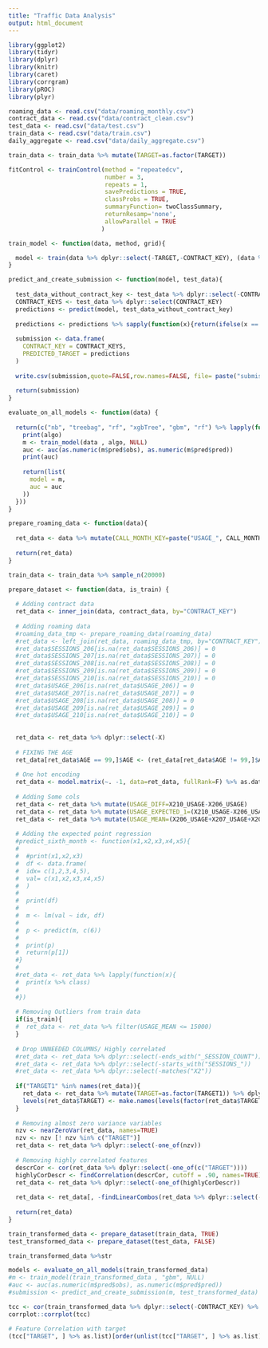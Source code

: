 ```yaml
---
title: "Traffic Data Analysis"
output: html_document
---
```


```r
library(ggplot2)
library(tidyr)
library(dplyr)
library(knitr)
library(caret)
library(corrgram)
library(pROC)
library(plyr)
```

```r
roaming_data <- read.csv("data/roaming_monthly.csv")
contract_data <- read.csv("data/contract_clean.csv")
test_data <- read.csv("data/test.csv")
train_data <- read.csv("data/train.csv")
daily_aggregate <- read.csv("data/daily_aggregate.csv")

train_data <- train_data %>% mutate(TARGET=as.factor(TARGET)) 
```

```r
fitControl <- trainControl(method = "repeatedcv",
                           number = 3,
                           repeats = 1,
                           savePredictions = TRUE,
                           classProbs = TRUE,
                           summaryFunction= twoClassSummary,
                           returnResamp='none',
                           allowParallel = TRUE
                          )

train_model <- function(data, method, grid){

  model <- train(data %>% dplyr::select(-TARGET,-CONTRACT_KEY), (data %>% dplyr::select(TARGET))[,1], method=method, trControl = fitControl, tuneGrid = grid, metric="ROC", verbose=F, preProcess=c( "center", "scale"))
}

predict_and_create_submission <- function(model, test_data){
  
  test_data_without_contract_key <- test_data %>% dplyr::select(-CONTRACT_KEY)
  CONTRACT_KEYS <- test_data %>% dplyr::select(CONTRACT_KEY)
  predictions <- predict(model, test_data_without_contract_key)
  
  predictions <- predictions %>% sapply(function(x){return(ifelse(x == "X0", 0,1))})
  
  submission <- data.frame(
    CONTRACT_KEY = CONTRACT_KEYS,
    PREDICTED_TARGET = predictions
  )
  
  write.csv(submission,quote=FALSE,row.names=FALSE, file= paste("submissions/", Sys.time(), ".csv", sep=""))
  
  return(submission)
}

evaluate_on_all_models <- function(data) {
  
  return(c("nb", "treebag", "rf", "xgbTree", "gbm", "rf") %>% lapply(function(algo){
    print(algo)
    m <- train_model(data , algo, NULL)
    auc <- auc(as.numeric(m$pred$obs), as.numeric(m$pred$pred))
    print(auc)
    
    return(list(
      model = m,
      auc = auc
    ))
  }))
}
```

```r
prepare_roaming_data <- function(data){
  
  ret_data <- data %>% mutate(CALL_MONTH_KEY=paste("USAGE_", CALL_MONTH_KEY, sep="")) %>% spread(CALL_MONTH_KEY, USAGE, 0) %>% mutate(SESSIONS_206 = ifelse(USAGE_206 > 0, SESSION_COUNT, 0),SESSIONS_207 = ifelse(USAGE_207 > 0, SESSION_COUNT, 0),SESSIONS_208 = ifelse(USAGE_208 > 0, SESSION_COUNT, 0),SESSIONS_209 = ifelse(USAGE_209 > 0, SESSION_COUNT, 0),SESSIONS_210 = ifelse(USAGE_210 > 0, SESSION_COUNT, 0)) %>% ddply(.(CONTRACT_KEY), summarize, USAGE_206=sum(USAGE_206), USAGE_207=sum(USAGE_207), USAGE_208=sum(USAGE_208), USAGE_209=sum(USAGE_209), USAGE_210=sum(USAGE_210), SESSIONS_206=sum(SESSIONS_206), SESSIONS_207=sum(SESSIONS_207), SESSIONS_208=sum(SESSIONS_208), SESSIONS_209=sum(SESSIONS_209), SESSIONS_210=sum(SESSIONS_210))
  
  return(ret_data)
}

```

```r
train_data <- train_data %>% sample_n(20000)
```

```r
prepare_dataset <- function(data, is_train) {
  
  # Adding contract data
  ret_data <- inner_join(data, contract_data, by="CONTRACT_KEY") 
  
  # Adding roaming data
  #roaming_data_tmp <- prepare_roaming_data(roaming_data)
  #ret_data <- left_join(ret_data, roaming_data_tmp, by="CONTRACT_KEY")
  #ret_data$SESSIONS_206[is.na(ret_data$SESSIONS_206)] = 0
  #ret_data$SESSIONS_207[is.na(ret_data$SESSIONS_207)] = 0
  #ret_data$SESSIONS_208[is.na(ret_data$SESSIONS_208)] = 0
  #ret_data$SESSIONS_209[is.na(ret_data$SESSIONS_209)] = 0
  #ret_data$SESSIONS_210[is.na(ret_data$SESSIONS_210)] = 0
  #ret_data$USAGE_206[is.na(ret_data$USAGE_206)] = 0
  #ret_data$USAGE_207[is.na(ret_data$USAGE_207)] = 0
  #ret_data$USAGE_208[is.na(ret_data$USAGE_208)] = 0
  #ret_data$USAGE_209[is.na(ret_data$USAGE_209)] = 0
  #ret_data$USAGE_210[is.na(ret_data$USAGE_210)] = 0
  
  
  ret_data <- ret_data %>% dplyr::select(-X)
  
  # FIXING THE AGE
  ret_data[ret_data$AGE == 99,]$AGE <- (ret_data[ret_data$AGE != 99,]$AGE %>% median)
  
  # One hot encoding
  ret_data <- model.matrix(~. -1, data=ret_data, fullRank=F) %>% as.data.frame
  
  # Adding Some cols
  ret_data <- ret_data %>% mutate(USAGE_DIFF=X210_USAGE-X206_USAGE)
  ret_data <- ret_data %>% mutate(USAGE_EXPECTED_1=(X210_USAGE-X206_USAGE)/5 + X210_USAGE)
  ret_data <- ret_data %>% mutate(USAGE_MEAN=(X206_USAGE+X207_USAGE+X208_USAGE+X209_USAGE+X210_USAGE)/5)
  
  # Adding the expected point regression
  #predict_sixth_month <- function(x1,x2,x3,x4,x5){
  #  
  #  #print(x1,x2,x3)
  #  df <- data.frame(
  #  idx= c(1,2,3,4,5),
  #  val= c(x1,x2,x3,x4,x5)
  #  )
  #  
  #  print(df)
  #  
  #  m <- lm(val ~ idx, df)
  #  
  #  p <- predict(m, c(6))
  #  
  #  print(p)
  #  return(p[1])
  #}
  #
  #ret_data <- ret_data %>% lapply(function(x){
  #  print(x %>% class)
  #  
  #})
  
  # Removing Outliers from train data
  if(is_train){
  #  ret_data <- ret_data %>% filter(USAGE_MEAN <= 15000)
  }
  
  # Drop UNNEEDED COLUMNS/ Highly correlated
  #ret_data <- ret_data %>% dplyr::select(-ends_with("_SESSION_COUNT"))
  #ret_data <- ret_data %>% dplyr::select(-starts_with("SESSIONS_"))
  #ret_data <- ret_data %>% dplyr::select(-matches("X2"))
  
  if("TARGET1" %in% names(ret_data)){
    ret_data <- ret_data %>% mutate(TARGET=as.factor(TARGET1)) %>% dplyr::select(-TARGET1,-TARGET0)
    levels(ret_data$TARGET) <- make.names(levels(factor(ret_data$TARGET)))
  }
  
  # Removing almost zero variance variables
  nzv <- nearZeroVar(ret_data, names=TRUE)
  nzv <- nzv [! nzv %in% c("TARGET")]
  ret_data <- ret_data %>% dplyr::select(-one_of(nzv))
  
  # Removing highly correlated features
  descrCor <- cor(ret_data %>% dplyr::select(-one_of(c("TARGET"))))
  highlyCorDescr <- findCorrelation(descrCor, cutoff = .90, names=TRUE)
  ret_data <- ret_data %>% dplyr::select(-one_of(highlyCorDescr))
  
  ret_data <- ret_data[, -findLinearCombos(ret_data %>% dplyr::select(-one_of(c("TARGET"))))$remove]
  
  return(ret_data)
}

train_transformed_data <- prepare_dataset(train_data, TRUE)
test_transformed_data <- prepare_dataset(test_data, FALSE)

train_transformed_data %>%str
```

```r
models <- evaluate_on_all_models(train_transformed_data)
#m <- train_model(train_transformed_data , "gbm", NULL)
#auc <- auc(as.numeric(m$pred$obs), as.numeric(m$pred$pred))
#submission <- predict_and_create_submission(m, test_transformed_data)
```

```r
tcc <- cor(train_transformed_data %>% dplyr::select(-CONTRACT_KEY) %>% mutate(TARGET=as.numeric(TARGET)))
corrplot::corrplot(tcc)

# Feature Correlation with target
(tcc["TARGET", ] %>% as.list)[order(unlist(tcc["TARGET", ] %>% as.list),decreasing=TRUE)]
```